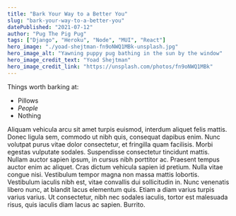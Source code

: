 ```yaml
---
title: "Bark Your Way to a Better You"
slug: "bark-your-way-to-a-better-you"
datePublished: "2021-07-12"
author: "Pug The Pig Pug"
tags: ["Django", "Heroku", "Node", "MUI", "React"]
hero_image: "./yoad-shejtman-fn9oNWQ1MBk-unsplash.jpg"
hero_image_alt: "Yawning puppy pug bathing in the sun by the window"
hero_image_credit_text: "Yoad Shejtman"
hero_image_credit_link: "https://unsplash.com/photos/fn9oNWQ1MBk"
---
```


Things worth barking at:

- Pillows
- _People_
- Nothing

Aliquam vehicula arcu sit amet turpis euismod, interdum aliquet felis mattis. Donec ligula sem, commodo ut nibh quis, consequat dapibus enim. Nunc volutpat purus vitae dolor consectetur, et fringilla quam facilisis. Morbi egestas vulputate sodales. Suspendisse consectetur tincidunt mattis. Nullam auctor sapien ipsum, in cursus nibh porttitor ac. Praesent tempus auctor enim ac aliquet. Cras dictum vehicula sapien id pretium. Nulla vitae congue nisi. Vestibulum tempor magna non massa mattis lobortis. Vestibulum iaculis nibh est, vitae convallis dui sollicitudin in. Nunc venenatis libero nunc, at blandit lacus elementum quis. Etiam a diam varius turpis varius varius. Ut consectetur, nibh nec sodales iaculis, tortor est malesuada risus, quis iaculis diam lacus ac sapien.
Burrito.
